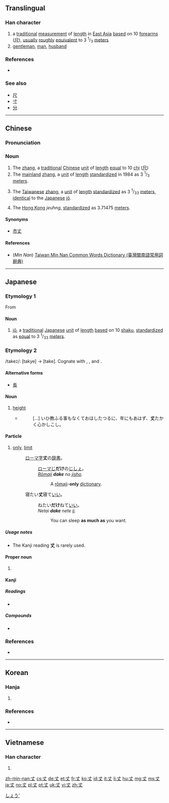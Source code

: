 {{also|𠀋|大}}
==Translingual==
{{Han etyl}}

===Han character===
{{Han char|rn=1|rad=一|as=02|sn=3|four=50000|canj=JK}}

# a [[traditional]] [[measurement]] of [[length]] in [[East Asia]] [[based]] on 10 [[forearm]]s ([[尺]]), [[usually]] [[roughly]] [[equivalent]] to 3 <sup>1</sup>/<sub>3</sub> [[meter]]s
# [[gentleman]], [[man]], [[husband]]

===References===
* {{Han ref|kx=0076.040|dkj=00011|dj=0137.080|hdz=10009.020|uh=4E08|ud=19976|bh=A456|bd=42070}}

===See also===
* [[尺]] 
* [[寸]]
* [[分]]

----

==Chinese==
{{zh-forms|[[zhang]]<br>(10 [[Chinese foot|feet]])}}
{{wikipedia|zhang (unit)}}
===Pronunciation===
{{zh-pron
|m=zhàng
|c=zoeng6
|h=pfs=chhòng
|mn=tiūⁿ/tn̄g/tiōng
|mn_note=tiūⁿ, tn̄g - vernacular, tiōng - literary
|w=
|mc=y
|oc=y
|ma=|ma2=
|cat=
}}

===Noun===
{{zh-noun}}

# The [[zhang]], a [[traditional]] [[Chinese]] [[unit]] of [[length]] [[equal]] to 10 [[chi]] ([[尺]])
# The [[mainland China|mainland]] [[zhang]], a [[unit]] of [[length]] [[standardize]]d in 1984 as 3 <sup>1</sup>/<sub>3</sub> [[meter]]s.
# {{label|zh|Taiwan}} The [[Taiwanese]] [[zhang]], a [[unit]] of [[length]] [[standardize]]d as 3 <sup>1</sup>/<sub>33</sub> [[meter]]s, [[identical]] to the [[Japanese]] [[jō]].
# {{label|zh|Hong Kong}} The [[Hong Kong]] ''jeuhng'', [[standardize]]d as 3.71475 [[meter]]s.

====Synonyms====
* [[市丈]]

====References====
*(''Min Nan'') [http://twblg.dict.edu.tw/holodict_new/index.html Taiwan Min Nan Common Words Dictionary (臺灣閩南語常用詞辭典)] 

----

==Japanese==

===Etymology 1===
From {{etyl|zh|ja}} {{term|丈|tr=zhang|lang=zh}}

====Noun====
{{ja-noun|rom=jō|hira=じょう}}

# [[jō]], a [[traditional]] [[Japanese]] [[unit]] of [[length]] [[based]] on 10 [[shaku]], [[standardize]]d as [[equal]] to 3 <sup>1</sup>/<sub>33</sub> [[meter]]s.

===Etymology 2===
/take<small>2</small>/: [takye] → [take]. Cognate with {{term|高|taka|height}}, {{term|高い|takai|high}}, and {{term|長ける|takeru|to be high}}.

====Alternative forms====
* [[長]]

====Noun====
{{ja-noun|たけ}}

# [[height]]
#* {{RQ:Utsubo Monogatari|Toshikage}}
#*: [...] いひ教ふる事もなくておほしたつるに、年にもあはず、'''丈'''たかく心かしこし。

====Particle====
{{ja-pos|particle|だけ}}

# [[only]], [[limit]]
#: [[ローマ字]]'''丈'''の[[辞書]]。
#:: [[ローマじ]]'''だけ'''の[[じしょ]]。
#:: ''[[rōmaji|Rōmaji]] '''dake''' no [[jisho]].''
#::: A [[rōmaji]]-'''only''' [[dictionary]].
#: 寝たい'''丈'''寝て[[いい]]。
#::ねたい'''だけ'''ねて[[いい]]。
#::''Netai '''dake''' nete [[ii]].''
#::: You can sleep '''as much as''' you want.

=====Usage notes=====
*The Kanji reading '''丈''' is rarely used.

====Proper noun====
{{ja-pos|k|proper|hira=じょう|rom=Jō|hidx=しょう'}}

# {{given name|male|lang=ja}}

[[Category:Japanese male given names|しょう']]

====Kanji====
{{ja-kanji|grade=c|rs=一02}}

=====Readings=====
* {{ja-readings|on=[[じょう]] (''jō''), [[ちょう]] (''chō'')|kun=[[たけ]] (''take''), [[だけ]] (''dake'')}}

=====Compounds=====
* {{l|ja|八丈|tr=[[はちじょう]], Hachijō}}

===References===
* {{R:Utsubo Monogatari 1}}

----

==Korean==

===Hanja===
{{ko-hanja|hangeul=장|rv=jang|mr=chang|y=cang|eumhun=어른|ehrv=eoleun|ehmr=ǒrǔn|ehy=}}

# {{defn|lang=ko|sort=一02}}

===References===
* {{Hanja ref|nav=11111}}

----

==Vietnamese==

===Han character===
{{vi-hantu|[[trượng]]|rs=一02}}

# {{defn|lang=vi|sort=一02}}

[[zh-min-nan:丈]]
[[cs:丈]]
[[de:丈]]
[[et:丈]]
[[fr:丈]]
[[ko:丈]]
[[id:丈]]
[[it:丈]]
[[li:丈]]
[[hu:丈]]
[[mg:丈]]
[[ms:丈]]
[[ja:丈]]
[[no:丈]]
[[pl:丈]]
[[pt:丈]]
[[uk:丈]]
[[vi:丈]]
[[zh:丈]]
